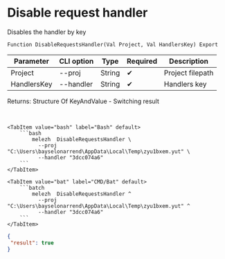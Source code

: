 ﻿---
sidebar_position: 6
description: Disable request handler and other functions to work with Melezh in the Open Integration Package, a free open-source integration library for 1C:Enterprise 8, OneScript and CLI
keywords: [1C, 1С, 1С:Enterprise, 1С:Enterprise 8.3, API, Integration, Services, Exchange, OneScript, CLI]
---


# Disable request handler
 Disables the handler by key



`Function DisableRequestsHandler(Val Project, Val HandlersKey) Export`

  | Parameter | CLI option | Type | Required | Description |
  |-|-|-|-|-|
  | Project | --proj | String | &#x2714; | Project filepath |
  | HandlersKey | --handler | String | &#x2714; | Handlers key |

  
  Returns:  Structure Of KeyAndValue - Switching result

<br/>



 

 <Tabs>
  
    <TabItem value="bash" label="Bash" default>
        ```bash
            melezh  DisableRequestsHandler \
              --proj "C:\Users\bayselonarrend\AppData\Local\Temp\zyu1bxem.yut" \
              --handler "3dcc074a6"
        ```
    </TabItem>
  
    <TabItem value="bat" label="CMD/Bat" default>
        ```batch
            melezh  DisableRequestsHandler ^
              --proj "C:\Users\bayselonarrend\AppData\Local\Temp\zyu1bxem.yut" ^
              --handler "3dcc074a6"
        ```
    </TabItem>
</Tabs>

```json title="Result"
{
 "result": true
}
```
